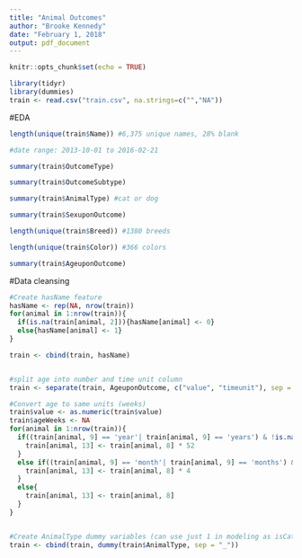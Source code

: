 ```yaml
---
title: "Animal Outcomes"
author: "Brooke Kennedy"
date: "February 1, 2018"
output: pdf_document
---
```


```r
knitr::opts_chunk$set(echo = TRUE)
```

```r
library(tidyr)
library(dummies)
train <- read.csv("train.csv", na.strings=c("","NA"))
```

#EDA
```r
length(unique(train$Name)) #6,375 unique names, 28% blank

#date range: 2013-10-01 to 2016-02-21

summary(train$OutcomeType)

summary(train$OutcomeSubtype)

summary(train$AnimalType) #cat or dog

summary(train$SexuponOutcome)

length(unique(train$Breed)) #1380 breeds

length(unique(train$Color)) #366 colors

summary(train$AgeuponOutcome)
```

#Data cleansing
```r
#Create hasName feature
hasName <- rep(NA, nrow(train))
for(animal in 1:nrow(train)){
  if(is.na(train[animal, 2])){hasName[animal] <- 0}
  else{hasName[animal] <- 1}
}

train <- cbind(train, hasName)


#split age into number and time unit column
train <- separate(train, AgeuponOutcome, c("value", "timeunit"), sep = " ", fill = "right")

#Convert age to same units (weeks)
train$value <- as.numeric(train$value)
train$ageWeeks <- NA
for(animal in 1:nrow(train)){
  if((train[animal, 9] == 'year'| train[animal, 9] == 'years') & !is.na(train[animal, 9])){
    train[animal, 13] <- train[animal, 8] * 52 
  }
  else if((train[animal, 9] == 'month'| train[animal, 9] == 'months') & !is.na(train[animal, 9])){
    train[animal, 13] <- train[animal, 8] * 4 
  }
  else{
    train[animal, 13] <- train[animal, 8]
  }
}


#Create AnimalType dummy variables (can use just 1 in modeling as isCat or isDog)
train <- cbind(train, dummy(train$AnimalType, sep = "_"))
```













